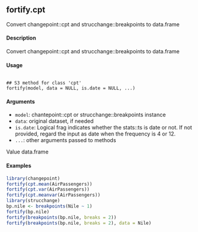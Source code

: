 ## fortify.cpt
Convert changepoint::cpt and strucchange::breakpoints to
data.frame

#### Description 
 
Convert changepoint::cpt and strucchange::breakpoints to data.frame

#### Usage 
<pre><code>
## S3 method for class 'cpt'
fortify(model, data = NULL, is.date = NULL, ...)
</code></pre>


#### Arguments 
 
* ``	model	``: 	chantepoint::cpt or strucchange::breakpoints instance
* ``	data	``: 	original dataset, if needed
* ``	is.date	``: 	Logical frag indicates whether the stats::ts is date or not. If not provided, regard the input as date when the frequency is 4 or 12.
* ``	...	``: 	other arguments   passed to methods

Value
data.frame

#### Examples 
```r
library(changepoint)
fortify(cpt.mean(AirPassengers))
fortify(cpt.var(AirPassengers))
fortify(cpt.meanvar(AirPassengers))
library(strucchange)
bp.nile <- breakpoints(Nile ~ 1)
fortify(bp.nile)
fortify(breakpoints(bp.nile, breaks = 2))
fortify(breakpoints(bp.nile, breaks = 2), data = Nile)
```

